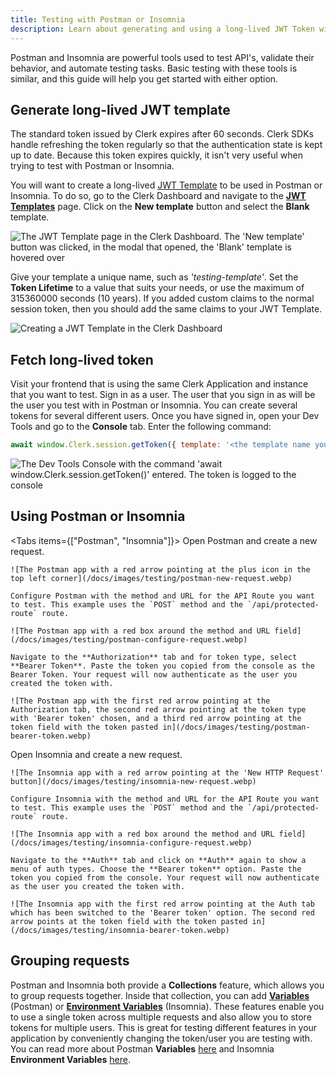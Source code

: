```yaml
---
title: Testing with Postman or Insomnia
description: Learn about generating and using a long-lived JWT Token with Postman or Insomnia.
---
```


Postman and Insomnia are powerful tools used to test API's, validate their behavior, and automate testing tasks. Basic testing with these tools is similar, and this guide will help you get started with either option.

## Generate long-lived JWT template

The standard token issued by Clerk expires after 60 seconds. Clerk SDKs handle refreshing the token regularly so that the authentication state is kept up to date. Because this token expires quickly, it isn't very useful when trying to test with Postman or Insomnia.

You will want to create a long-lived [JWT Template](/docs/backend-requests/making/jwt-templates) to be used in Postman or Insomnia. To do so, go to the Clerk Dashboard and navigate to the **[JWT Templates](https://dashboard.clerk.com/last-active?path=jwt-templates)** page. Click on the **New template** button and select the **Blank** template.

![The JWT Template page in the Clerk Dashboard. The 'New template' button was clicked, in the modal that opened, the 'Blank' template is hovered over](/docs/images/testing/blank-jwt-template.webp)

Give your template a unique name, such as _'testing-template'_. Set the **Token Lifetime** to a value that suits your needs, or use the maximum of 315360000 seconds (10 years). If you added custom claims to the normal session token, then you should add the same claims to your JWT Template.

![Creating a JWT Template in the Clerk Dashboard](/docs/images/testing/testing-template.webp)

## Fetch long-lived token

Visit your frontend that is using the same Clerk Application and instance that you want to test. Sign in as a user. The user that you sign in as will be the user you test with in Postman or Insomnia. You can create several tokens for several different users. Once you have signed in, open your Dev Tools and go to the **Console** tab. Enter the following command:

```js
await window.Clerk.session.getToken({ template: '<the template name you chose above>' })
```

![The Dev Tools Console with the command 'await window.Clerk.session.getToken()' entered. The token is logged to the console](/docs/images/testing/get-token-from-console.webp)

## Using Postman or Insomnia

<Tabs items={["Postman", "Insomnia"]}>
  <Tab>
    Open Postman and create a new request.

    ![The Postman app with a red arrow pointing at the plus icon in the top left corner](/docs/images/testing/postman-new-request.webp)

    Configure Postman with the method and URL for the API Route you want to test. This example uses the `POST` method and the `/api/protected-route` route.

    ![The Postman app with a red box around the method and URL field](/docs/images/testing/postman-configure-request.webp)

    Navigate to the **Authorization** tab and for token type, select **Bearer Token**. Paste the token you copied from the console as the Bearer Token. Your request will now authenticate as the user you created the token with.

    ![The Postman app with the first red arrow pointing at the Authorization tab, the second red arrow pointing at the token type with 'Bearer token' chosen, and a third red arrow pointing at the token field with the token pasted in](/docs/images/testing/postman-bearer-token.webp)
  </Tab>

  <Tab>
    Open Insomnia and create a new request.

    ![The Insomnia app with a red arrow pointing at the 'New HTTP Request' button](/docs/images/testing/insomnia-new-request.webp)

    Configure Insomnia with the method and URL for the API Route you want to test. This example uses the `POST` method and the `/api/protected-route` route.

    ![The Insomnia app with a red box around the method and URL field](/docs/images/testing/insomnia-configure-request.webp)

    Navigate to the **Auth** tab and click on **Auth** again to show a menu of auth types. Choose the **Bearer token** option. Paste the token you copied from the console. Your request will now authenticate as the user you created the token with.

    ![The Insomnia app with the first red arrow pointing at the Auth tab which has been switched to the 'Bearer token' option. The second red arrow points at the token field with the token pasted in](/docs/images/testing/insomnia-bearer-token.webp)
  </Tab>
</Tabs>

## Grouping requests

Postman and Insomnia both provide a **Collections** feature, which allows you to group requests together. Inside that collection, you can add **[Variables](https://learning.postman.com/docs/sending-requests/variables/)** (Postman) or **[Environment Variables](https://docs.insomnia.rest/insomnia/environment-variables)** (Insomnia). These features enable you to use a single token across multiple requests and also allow you to store tokens for multiple users. This is great for testing different features in your application by conveniently changing the token/user you are testing with. You can read more about Postman **Variables** [here](https://learning.postman.com/docs/sending-requests/variables/) and Insomnia **Environment Variables** [here](https://docs.insomnia.rest/insomnia/environment-variables).
